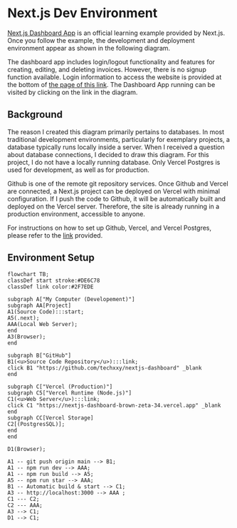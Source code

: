 # Next.js Dev Environment

[Next.js Dashboard App](https://nextjs.org/learn/dashboard-app) is an official learning example provided by Next.js. Once you follow the example, the development and deployment environment appear as shown in the following diagram.

The dashboard app includes login/logout functionality and features for creating, editing, and deleting invoices. However, there is no signup function available. Login information to access the website is provided at the bottom of [the page of this link](https://nextjs.org/learn/dashboard-app/adding-authentication). The Dashboard App running can be visited by clicking on the link in the diagram.

## Background
The reason I created this diagram primarily pertains to databases. In most traditional development environments, particularly for exemplary projects, a database typically runs locally inside a server. When I received a question about database connections, I decided to draw this diagram. For this project, I do not have a locally running database. Only Vercel Postgres is used for development, as well as for production.

Github is one of the remote git repository services. Once Github and Vercel are connected, a Next.js project can be deployed on Vercel with minimal configuration. If I push the code to Github, it will be automatically built and deployed on the Vercel server. Therefore, the site is already running in a production environment, accessible to anyone.

For instructions on how to set up Github, Vercel, and Vercel Postgres, please refer to the [link](https://nextjs.org/learn/dashboard-app/setting-up-your-database) provided.

## Environment Setup
```mermaid
flowchart TB;
classDef start stroke:#DE6C78
classDef link color:#2F7EDE

subgraph A["My Computer (Developement)"]
subgraph AA[Project]
A1(Source Code):::start;
A5(.next);
AAA(Local Web Server);
end
A3(Browser);
end

subgraph B["GitHub"]
B1(<u>Source Code Repository</u>):::link;
click B1 "https://github.com/techxxy/nextjs-dashboard" _blank
end

subgraph C["Vercel (Production)"]
subgraph C5["Vercel Runtime (Node.js)"]
C1(<u>Web Server</u>):::link;
click C1 "https://nextjs-dashboard-brown-zeta-34.vercel.app" _blank
end
subgraph CC[Vercel Storage]
C2[(PostgresSQL)];
end
end

D1(Browser);

A1 -- git push origin main --> B1;
A1 -- npm run dev --> AAA;
A1 -- npm run build --> A5;
A5 -- npm run star --> AAA;
B1 -- Automatic build & start --> C1;
A3 -- http://localhost:3000 --> AAA ;
C1 --- C2;
C2 --- AAA;
A3 --> C1;
D1 --> C1;
```